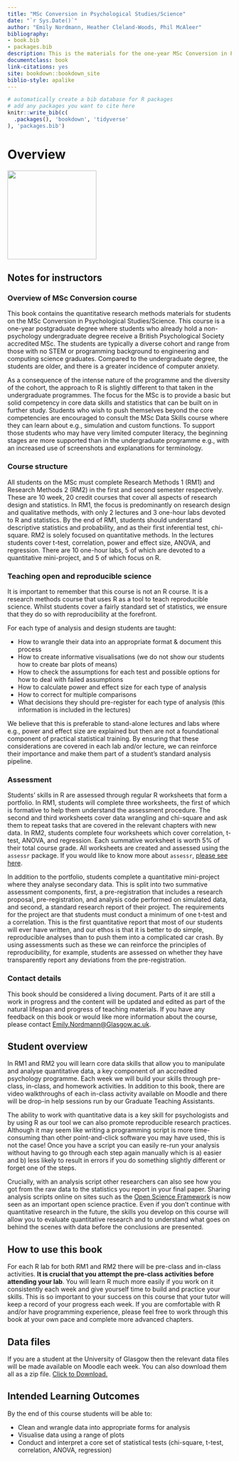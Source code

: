 ```yaml
--- 
title: "MSc Conversion in Psychological Studies/Science"
date: "`r Sys.Date()`"
author: "Emily Nordmann, Heather Cleland-Woods, Phil McAleer"
bibliography:
- book.bib
- packages.bib
description: This is the materials for the one-year MSc Conversion in Psychological Studies/Science.
documentclass: book
link-citations: yes
site: bookdown::bookdown_site
biblio-style: apalike
---
```


```r
# automatically create a bib database for R packages
# add any packages you want to cite here
knitr::write_bib(c(
  .packages(), 'bookdown', 'tidyverse'
), 'packages.bib')

```



# Overview {-}

<img src="images/msc_conv.png" style="width: 200px">

## Notes for instructors

### Overview of MSc Conversion course

This book contains the quantitative research methods materials for students on the MSc Conversion in Psychological Studies/Science. This course is a one-year postgraduate degree where students who already hold a non-psychology undergraduate degree receive a British Psychological Society accredited MSc. The students are typically a diverse cohort and range from those with no STEM or programming background to engineering and computing science graduates. Compared to the undergraduate degree, the students are older, and there is a greater incidence of computer anxiety.

As a consequence of the intense nature of the programme and the diversity of the cohort, the approach to R is slightly different to that taken in the undergraduate programmes. The focus for the MSc is to provide a basic but solid competency in core data skills and statistics that can be built on in further study. Students who wish to push themselves beyond the core competencies are encouraged to consult the MSc Data Skills course where they can learn about e.g., simulation and custom functions. To support those students who may have very limited computer literacy, the beginning stages are more supported than in the undergraduate programme e.g., with an increased use of screenshots and explanations for terminology.

### Course structure

All students on the MSc must complete Research Methods 1 (RM1) and Research Methods 2 (RM2) in the first and second semester respectively. These are 10 week, 20 credit courses that cover all aspects of research design and statistics. In RM1, the focus is predominantly on research design and qualitative methods, with only 2 lectures and 3 one-hour labs devoted to R and statistics. By the end of RM1, students should understand descriptive statistics and probability, and as their first inferential test, chi-square. RM2 is solely focused on quantitative methods. In the lectures students cover t-test, correlation, power and effect size, ANOVA, and regression. There are 10 one-hour labs, 5 of which are devoted to a quantitative mini-project, and 5 of which focus on R.

### Teaching open and reproducible science

It is important to remember that this course is not an R course. It is a research methods course that uses R as a tool to teach reproducible science. Whilst students cover a fairly standard set of statistics, we ensure that they do so with reproducibility at the forefront. 

For each type of analysis and design students are taught:

* How to wrangle their data into an appropriate format & document this process
* How to create informative visualisations (we do not show our students how to create bar plots of means) 
* How to check the assumptions for each test and possible options for how to deal with failed assumptions
* How to calculate power and effect size for each type of analysis
* How to correct for multiple comparisons  
* What decisions they should pre-register for each type of analysis (this information is included in the lectures)

We believe that this is preferable to stand-alone lectures and labs where e.g., power and effect size are explained but then are not a foundational component of  practical statistical training. By ensuring that these considerations are covered in each lab and/or lecture, we can reinforce their importance and make them part of a student's standard analysis pipeline.

### Assessment

Students' skills in R are assessed through regular R worksheets that form a portfolio. In RM1, students will complete three worksheets, the first of which is formative to help them understand the assessment procedure. The second and third worksheets cover data wrangling and chi-square and ask them to repeat tasks that are covered in the relevant chapters with new data. In RM2, students complete four worksheets which cover correlation, t-test, ANOVA, and regression. Each summative worksheet is worth 5% of their total course grade. All worksheets are created and assessed using the `assessr` package. If you would like to know more about `assessr`, [please see here](https://github.com/dalejbarr/assessr).

In addition to the portfolio, students complete a quantitative mini-project where they analyse secondary data. This is split into two summative assessment components, first, a pre-registration that includes a research proposal,  pre-registration, and analysis code performed on simulated data, and second, a standard research report of their project. The requirements for the project are that students must conduct a minimum of one t-test and a correlation. This is the first quantitative report that most of our students will ever have written, and our ethos is that it is better to do simple, reproducible analyses than to push them into a complicated car crash. By using assessments such as these we can reinforce the principles of reproducibility, for example, students are assessed on whether they have transparently report any deviations from the pre-registration.

### Contact details

This book should be considered a living document. Parts of it are still a work in progress and the content will be updated and edited as part of the natural lifespan and progress of teaching materials. If you have any feedback on this book or would like more information about the course, please contact <Emily.Nordmann@Glasgow.ac.uk>.

## Student overview

In RM1 and RM2 you will learn core data skills that allow you to manipulate and analyse quantitative data, a key component of an accredited psychology programme. Each week we will build your skills through pre-class, in-class, and homework activities. In addition to this book, there are video walkthroughs of each in-class activity available on Moodle and there will be drop-in help sessions run by our Graduate Teaching Assistants.

The ability to work with quantitative data is a key skill for psychologists and by using R as our tool we can also promote reproducible research practices. Although it may seem like writing a programming script is more time-consuming than other point-and-click software you may have used, this is not the case! Once you have a script you can easily re-run your analysis without having to go through each step again manually which is a) easier and b) less likely to result in errors if you do something slightly different or forget one of the steps. 

Crucially, with an analysis script other researchers can also see how you got from the raw data to the statistics you report in your final paper. Sharing  analysis scripts online on sites such as the [Open Science Framework](https://osf.io/) is now seen as an important open science practice. Even if you don't continue with quantitative research in the future, the skills you develop on this course will allow you to evaluate quantitative research and to understand what goes on behind the scenes with data before the conclusions are presented.

## How to use this book

For each R lab for both RM1 and RM2 there will be pre-class and in-class activities. **It is crucial that you attempt the pre-class activities before attending your lab**. You will learn R much more easily if you work on it consistently each week and give yourself time to build and practice your skills. This is so important to your success on this course that your tutor will keep a record of your progress each week. If you are comfortable with R and/or have programming experience, please feel free to work through this book at your own pace and complete more advanced chapters.

## Data files

If you are a student at the University of Glasgow then the relevant data files will be made available on Moodle each week. You can also download them all as a zip file. <a href="all_data.zip" download>Click to Download.</a>

## Intended Learning Outcomes

By the end of this course students will be able to:

* Clean and wrangle data into appropriate forms for analysis
* Visualise data using a range of plots
* Conduct and interpret a core set of statistical tests (chi-square, t-test, correlation, ANOVA, regression)
